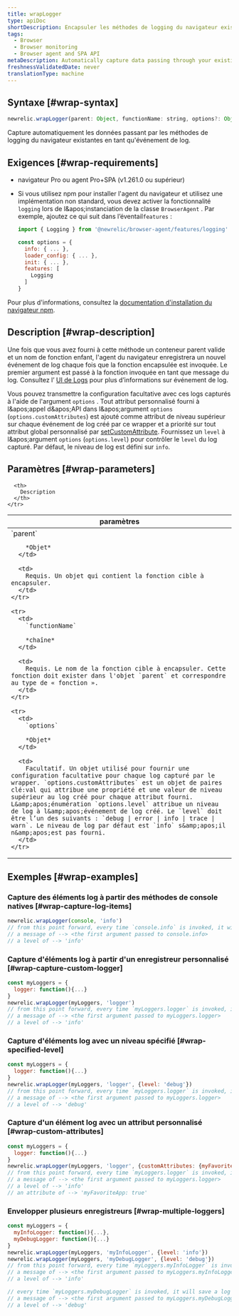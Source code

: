 ```yaml
---
title: wrapLogger
type: apiDoc
shortDescription: Encapsuler les méthodes de logging du navigateur existantes.
tags:
  - Browser
  - Browser monitoring
  - Browser agent and SPA API
metaDescription: Automatically capture data passing through your existing browser logging methods as log events.
freshnessValidatedDate: never
translationType: machine
---
```


## Syntaxe [#wrap-syntax]

```js
newrelic.wrapLogger(parent: Object, functionName: string, options?: Object<{ customAttributes?: Object, level?: 'debug|error|info|trace|warn'}>)
```

Capture automatiquement les données passant par les méthodes de logging du navigateur existantes en tant qu'événement de log.

## Exigences [#wrap-requirements]

* navigateur Pro ou agent Pro+SPA (v1.261.0 ou supérieur)

* Si vous utilisez npm pour installer l'agent du navigateur et utilisez une implémentation non standard, vous devez activer la fonctionnalité `logging` lors de l&amp;apos;instanciation de la classe `BrowserAgent` . Par exemple, ajoutez ce qui suit dans l’éventail`features` :

  ```js
  import { Logging } from '@newrelic/browser-agent/features/logging'

  const options = {
    info: { ... },
    loader_config: { ... },
    init: { ... },
    features: [
      Logging
    ]
  }
  ```

Pour plus d'informations, consultez la [documentation d'installation du navigateur npm](https://www.npmjs.com/package/@newrelic/browser-agent#new-relic-browser-agent).

## Description [#wrap-description]

Une fois que vous avez fourni à cette méthode un conteneur parent valide et un nom de fonction enfant, l'agent du navigateur enregistrera un nouvel événement de log chaque fois que la fonction encapsulée est invoquée. Le premier argument est passé à la fonction invoquée en tant que message du log. Consultez l’ [UI de Logs](/docs/logs/ui-data/use-logs-ui/) pour plus d’informations sur événement de log.

Vous pouvez transmettre la configuration facultative avec ces logs capturés à l'aide de l'argument `options` . Tout attribut personnalisé fourni à l&amp;apos;appel d&amp;apos;API dans l&amp;apos;argument `options` (`options.customAttributes`) est ajouté comme attribut de niveau supérieur sur chaque événement de log créé par ce wrapper et a priorité sur tout attribut global personnalisé par [setCustomAttribute](/docs/browser/new-relic-browser/browser-agent-spa-api/set-custom-attribute). Fournissez un `level` à l&amp;apos;argument `options` (`options.level`) pour contrôler le `level` du log capturé. Par défaut, le niveau de log est défini sur `info`.

## Paramètres [#wrap-parameters]

<table>
  <thead>
    <tr>
      <th width="25%">
        paramètres
      </th>

      <th>
        Description
      </th>
    </tr>
  </thead>

  <tbody>
    <tr>
      <td>
        `parent`

        *Objet*
      </td>

      <td>
        Requis. Un objet qui contient la fonction cible à encapsuler.
      </td>
    </tr>

    <tr>
      <td>
        `functionName`

        *chaîne*
      </td>

      <td>
        Requis. Le nom de la fonction cible à encapsuler. Cette fonction doit exister dans l'objet `parent` et correspondre au type de « fonction ».
      </td>
    </tr>

    <tr>
      <td>
        `options`

        *Objet*
      </td>

      <td>
        Facultatif. Un objet utilisé pour fournir une configuration facultative pour chaque log capturé par le wrapper. `options.customAttributes` est un objet de paires clé:val qui attribue une propriété et une valeur de niveau supérieur au log créé pour chaque attribut fourni. L&amp;apos;énumération `options.level` attribue un niveau de log à l&amp;apos;événement de log créé. Le `level` doit être l’un des suivants : `debug | error | info | trace | warn`. Le niveau de log par défaut est `info` s&amp;apos;il n&amp;apos;est pas fourni.
      </td>
    </tr>
  </tbody>
</table>

## Exemples [#wrap-examples]

### Capture des éléments log à partir des méthodes de console natives [#wrap-capture-log-items]

```js
newrelic.wrapLogger(console, 'info')
// from this point forward, every time `console.info` is invoked, it will save a log event with:
// a message of --> <the first argument passed to console.info>
// a level of --> 'info'
```

### Capture d'éléments log à partir d'un enregistreur personnalisé [#wrap-capture-custom-logger]

```js
const myLoggers = {
  logger: function(){...}
}
newrelic.wrapLogger(myLoggers, 'logger')
// from this point forward, every time `myLoggers.logger` is invoked, it will save a log event with:
// a message of --> <the first argument passed to myLoggers.logger>
// a level of --> 'info'
```

### Capture d'éléments log avec un niveau spécifié [#wrap-specified-level]

```js
const myLoggers = {
  logger: function(){...}
}
newrelic.wrapLogger(myLoggers, 'logger', {level: 'debug'})
// from this point forward, every time `myLoggers.logger` is invoked, it will save a log event with:
// a message of --> <the first argument passed to myLoggers.logger>
// a level of --> 'debug'
```

### Capture d'un élément log avec un attribut personnalisé [#wrap-custom-attributes]

```js
const myLoggers = {
  logger: function(){...}
}
newrelic.wrapLogger(myLoggers, 'logger', {customAttributes: {myFavoriteApp: true}})
// from this point forward, every time `myLoggers.logger` is invoked, it will save a log event with:
// a message of --> <the first argument passed to myLoggers.logger>
// a level of --> 'info'
// an attribute of --> 'myFavoriteApp: true'
```

### Envelopper plusieurs enregistreurs [#wrap-multiple-loggers]

```js
const myLoggers = {
  myInfoLogger: function(){...},
  myDebugLogger: function(){...}
}
newrelic.wrapLogger(myLoggers, 'myInfoLogger', {level: 'info'})
newrelic.wrapLogger(myLoggers, 'myDebugLogger', {level: 'debug'})
// from this point forward, every time `myLoggers.myInfoLogger` is invoked, it will save a log event with:
// a message of --> <the first argument passed to myLoggers.myInfoLogger>
// a level of --> 'info'

// every time `myLoggers.myDebugLogger` is invoked, it will save a log event with:
// a message of --> <the first argument passed to myLoggers.myDebugLogger>
// a level of --> 'debug'
```